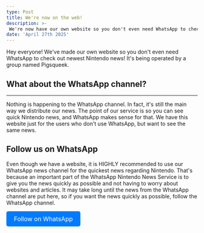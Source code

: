 ```yaml
---
type: Post
title: We're now on the web!
description: >-
 We're now have our own website so you don't even need WhatsApp to check out newest Nintendo news!
date: 'April 27th 2025'
---
```

Hey everyone!
We've made our own website so you don't even need WhatsApp to check out newest Nintendo news!
It's being operated by a group named Pigsqueek.

## What about the WhatsApp channel?
***
Nothing is happening to the WhatsApp channel. In fact, it's still the main way we distribute our news.
The point of our service is so you can see quick Nintendo news, and WhatsApp makes sense for that.
We have this website just for the users who don't use WhatsApp, but want to see the same news.

## Follow us on WhatsApp
Even though we have a website, it is HIGHLY recommended to use our WhatsApp news channel for the quickest news regarding Nintendo.
That's because an important part of the WhatsApp Nintendo News Service is to give you the news quickly as possible and not having to worry
about websites and articles. It may take long until the news from the WhatsApp channel are put here, so if you want the news quickly
as possible, follow the WhatsApp channel.

<a href="https://whatsapp.com/channel/0029Vb9rx00G3R3r1EAvg40i" style="display: inline-block; padding: 10px 20px; font-size: 16px; text-align: center; background-color: #007bff; color: white; border-radius: 5px; text-decoration: none;">Follow on WhatsApp</a>
